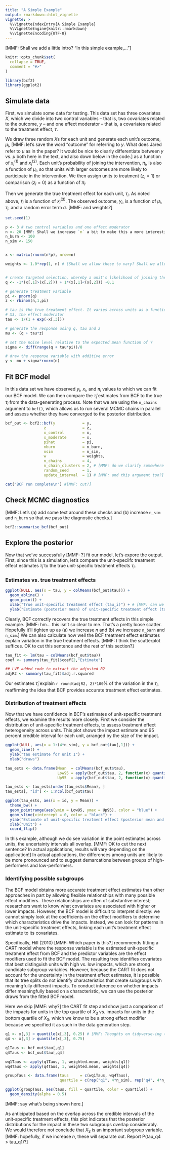 ```yaml
---
title: "A Simple Example"
output: rmarkdown::html_vignette
vignette: >
  %\VignetteIndexEntry{A Simple Example}
  %\VignetteEngine{knitr::rmarkdown}
  %\VignetteEncoding{UTF-8}
---
```


[MMF: Shall we add a little intro? "In this simple example,... "]

```r
knitr::opts_chunk$set(
  collapse = TRUE,
  comment = "#>"
)
```

```r
library(bcf2)
library(ggplot2)
```

## Simulate data

First, we simulate some data for testing.  This data set has three covariates $X$, which we divide into two control variables -- that is, two covariates related to the outcome, $y$ -- and one effect moderator -- that is, a covariates related to the treatment effect, $\tau$.

We draw three random $X$s for each unit and generate each unit's outcome, $\mu_i$, [MMF: let's save the word "outcome" for referring to $y$. What does Jared refer to $\mu$ as in the paper? It would be nice to clearly differentiate between $y$ vs. $\mu$ both here in the text, and also down below in the code.] as a function of $x^{(1)}_i$ and $x^{(2)}_i$.  Each unit's probability of joining the intervention, $\pi_i$, is also a function of $\mu_i$, so that units with larger outcomes are more likely to participate in the intervention.  We then assign units to treatment ($z_i = 1$) or comparison ($z_i = 0$) as a function of $\pi_i$.

Then we generate the true treatment effect for each unit, $\tau_i$.  As noted above, $\tau_i$ is a function of $x^{(3)}_i$.  The observed outcome, $y_i$, is a function of $\mu_i$, $\tau_i$, and a random error term $\sigma$. [MMF: and weights?]

```r
set.seed(1)

p <- 3 # two control variables and one effect moderator
n <- 20 [MMF: Shall we increase `n` a bit to make this a more interesting example?]
n_burn <- 100
n_sim <- 150


x <- matrix(rnorm(n*p), nrow=n)

weights <- 1.0*rep(1, n) # [Shall we allow these to vary? Shall we allow them to affect the variance of y?]


# create targeted selection, whereby a unit's likelihood of joining the intervention (pi) is related to its expected outcome (mu)
q <- -1*(x[,1]>(x[,2])) + 1*(x[,1]<(x[,2])) -0.1

# generate treatment variable
pi <- pnorm(q)
z <- rbinom(n,1,pi)

# tau is the true treatment effect. It varies across units as a function of
# X3, the effect moderator
tau <- 1/(1 + exp(-x[,3]))

# generate the response using q, tau and z
mu <- (q + tau*z)

# set the noise level relative to the expected mean function of Y
sigma <- diff(range(q + tau*pi))/8

# draw the response variable with additive error
y <- mu + sigma*rnorm(n)
```

## Fit BCF model

In this data set we have observed $y_i$, $x_i$, and $\pi_i$ values to which we can fit our BCF model.  We can then compare the $\hat{\tau}_i$ estimates from BCF to the true $\tau_i$ from the data-generating process.  Note that we are using the `n_chains` argument to `bcf()`, which allows us to run several MCMC chains in parallel and assess whether they have converged to the posterior distribution.

```r
bcf_out <- bcf2::bcf(y            = y,
                 z                = z,
                 x_control        = x,
                 x_moderate       = x,
                 pihat            = pi,
                 nburn            = n_burn,
                 nsim             = n_sim,
                 w                = weights,
                 n_chains         = 4,
                 n_chain_clusters = 2, # [MMF: do we clarify somewhere what this argument does?]
                 random_seed      = 1,
                 update_interval  = 1) # [MMF: and this argument too?]

cat("BCF run complete\n") #[MMF: cut?]
```

## Check MCMC diagnostics

[MMF: Let's (a) add some text around these checks and (b) increase `n_sim` and `n_burn` so that we pass the diagnostic checks.]

```r
bcf2::summarise_bcf(bcf_out)
```

## Explore the posterior

Now that we've successfully [MMF: ?] fit our model, let's expore the output.  First, since this is a simulation, let's compare the unit-speciifc treatment effect estimates $\hat{\tau}_i$ to the true unit-specific treatment effects $\tau_i$.


### Estimates vs. true treatment effects

```r
ggplot(NULL, aes(x = tau, y = colMeans(bcf_out$tau))) +
  geom_abline() +
  geom_point() +
  xlab("True unit-specific treatment effect (tau_i)") + # [MMF: can we TeX tau_i?]
  ylab("Estimate (posterior mean) of unit-specific treatment effect (tau\hat_i)") # [MMF: can we TeX tau\hat_i?]
```

Clearly, BCF correctly recovers the true treatment effects in this simple example. [MMF: hm... this isn't so clear to me. That's a pretty loose scatter. Hopefully it'll tighten up as (a) we increase $n$ and (b) we increase `n_burn` and `n_sim`.] We can also calculate how well the BCF treatment effect estimates explain variation in the true treatment effects. [MMF: I think the scatterplot suffices. OK to cut this sentence and the rest of this section?]
```r
tau_fit <- lm(tau ~ colMeans(bcf_out$tau))
coef <- summary(tau_fit)$coef[2,"Estimate"]

## LVF added code to extract the adjusted R2
adjR2 <- summary(tau_fit)$adj.r.squared
```
Our estimates $\hat{\tau}_i$ explain `r round(adjR2, 2)*100`% of the variation in the $\tau_i$, reaffirming the idea that BCF provides accurate treatment effect estimates.

### Distribution of treatment effects

Now that we have confidence in BCF's estimates of unit-specific treatment effects, we examine the results more closely.  First we consider the distribution of unit-specific treatment effects, to assess treatment effect heterogeneity across units.  This plot shows the impact estimate and 95 percent credible interval for each unit, arranged by the size of the impact.

```r
ggplot(NULL, aes(x = 1:(4*n_sim), y = bcf_out$tau[,1])) +
  geom_line() +
  ylab("tau estimate for unit 1") +
  xlab("draws")
```

```r
tau_ests <- data.frame(Mean  = colMeans(bcf_out$tau),
                       Low95 = apply(bcf_out$tau, 2, function(x) quantile(x, 0.025)),
                       Up95  = apply(bcf_out$tau, 2, function(x) quantile(x, 0.975)))

tau_ests <- tau_ests[order(tau_ests$Mean), ]
tau_ests[, "id"] <- 1:ncol(bcf_out$tau)

ggplot(tau_ests, aes(x = id, y = Mean)) +
  theme_bw() +
  geom_pointrange(aes(ymin = Low95, ymax = Up95), color = "blue") +
  geom_vline(xintercept = 0, color = "black") +
  ylab("Estimate of unit-specific treatment effect (posterior mean and 95% CI)") +
  xlab("Unit") +
  coord_flip()
```

In this example, although we do see variation in the point estimates across units, the uncertainty intervals all overlap.  [MMF: OK to cut the next sentence? In actual applications, results will vary depending on the application!] In actual applications, the differences among units are likely to be more pronounced and to suggest demarcations between groups of high-performers and low-performers.

### Identifying possible subgroups

The BCF model obtains more accurate treatment effect estimates than other approaches in part by allowing flexible relationships with many possible effect modifiers.  These relationships are often of substantive interest; researchers want to know what covariates are associated with higher or lower impacts.  However, the BCF model is difficult to interpret directly: we cannot simply look at the coefficients on the effect modifiers to determine which characteristics drive the impacts.  Instead, we can look for patterns in the unit-specific treatment effects, linking each unit's treatment effect estimate to its covariates.

Specifically, Hill (2010) [MMF: Which paper is this?] recommends fitting a CART model where the response variable is the estimated unit-specific treatment effect from BCF and the predictor variables are the effect modifiers used to fit the BCF model.  The resulting tree identifies covariates that best distinguish units with high vs. low impacts, which are strong candidate subgroup variables.  However, because the CART fit does not account for the uncertainty in the treatment effect estimates, it is possible that its tree splits do not identify characteristics that create subgroups with meaningfully different impacts.  To conduct inference on whether impacts differ meaningfully based on a characteristic, we can use the posterior draws from the fitted BCF model.

Here we skip [MMF: why?] the CART fit step and show just a comparison of the impacts for units in the top quartile of $X_3$ vs. impacts for units in the bottom quartile of $X_3$, which we know to be a strong effect modifier because we specified it as such in the data generation step.

```r
q1 <- x[,3] < quantile(x[,3], 0.25) # [MMF: Thoughts on tidyverse-ing this code chunk?]
q4 <- x[,3] > quantile(x[,3], 0.75)

q1Taus <- bcf_out$tau[,q1]
q4Taus <- bcf_out$tau[,q4]

wq1Taus <- apply(q1Taus, 1, weighted.mean, weights[q1])
wq4Taus <- apply(q4Taus, 1, weighted.mean, weights[q4])

groupTaus <- data.frame(taus     = c(wq1Taus, wq4Taus),
                        quartile = c(rep("q1", 4*n_sim), rep("q4", 4*n_sim)))

ggplot(groupTaus, aes(taus, fill = quartile, color = quartile)) +
  geom_density(alpha = 0.5)
```

[MMF: say what's being shown here.]

As anticipated based on the overlap across the credible intervals of the unit-specific treatment effects, this plot indicates that the posterior distributions for the impact in these two subgroups overlap considerably.  We would therefore not conclude that $X_3$ is an important subgroup variable. [MMF: hopefully, if we increase $n$, these will separate out. Report P(tau_q4 > tau_q1)?]
